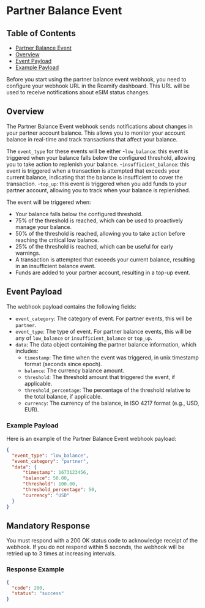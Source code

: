 
# Partner Balance Event

## Table of Contents
- [Partner Balance Event](#partner-balance-event)
- [Overview](#overview)
- [Event Payload](#event-payload)
- [Example Payload](#example-payload)

<Callout type="warning" emoji="⚠️">
    Before you start using the partner balance event webhook, you need to configure your webhook URL in the Roamify dashboard. This URL will be used to receive notifications about eSIM status changes.
</Callout>

## Overview
The Partner Balance Event webhook sends notifications about changes in your partner account balance. This allows you to monitor your account balance in real-time and track transactions that affect your balance.

The `event_type` for these events will be either
-`low_balance`: this event is triggered when your balance falls below the configured threshold, allowing you to take action to replenish your balance.
-`insufficient_balance`: this event is triggered when a transaction is attempted that exceeds your current balance, indicating that the balance is insufficient to cover the transaction.
-`top_up`: this event is triggered when you add funds to your partner account, allowing you to track when your balance is replenished.

The event will be triggered when:
- Your balance falls below the configured threshold.
- 75% of the threshold is reached, which can be used to proactively manage your balance.
- 50% of the threshold is reached, allowing you to take action before reaching the critical low balance.
- 25% of the threshold is reached, which can be useful for early warnings.
- A transaction is attempted that exceeds your current balance, resulting in an insufficient balance event.
- Funds are added to your partner account, resulting in a top-up event.

## Event Payload
The webhook payload contains the following fields:

- `event_category`: The category of event. For partner events, this will be `partner`.
- `event_type`: The type of event. For partner balance events, this will be any of `low_balance` or `insufficient_balance` or `top_up`.
- `data`: The data object containing the partner balance information, which includes:
    - `timestamp`: The time when the event was triggered, in unix timestamp format (seconds since epoch).
    - `balance`: The currency balance amount.
    - `threshold`: The threshold amount that triggered the event, if applicable.
    - `threshold_percentage`: The percentage of the threshold relative to the total balance, if applicable.
    - `currency`: The currency of the balance, in ISO 4217 format (e.g., USD, EUR).

### Example Payload
Here is an example of the Partner Balance Event webhook payload:

```json
{
  "event_type": "low_balance",
  "event_category": "partner",
  "data": {
      "timestamp": 1673123456,
      "balance": 50.00,
      "threshold": 100.00,
      "threshold_percentage": 50,
      "currency": "USD"
  }
}
```

## Mandatory Response
You must respond with a 200 OK status code to acknowledge receipt of the webhook. If you do not respond within 5 seconds, the webhook will be retried up to 3 times at increasing intervals.

### Response Example
```json
{
  "code": 200,
  "status": "success"
}
```
